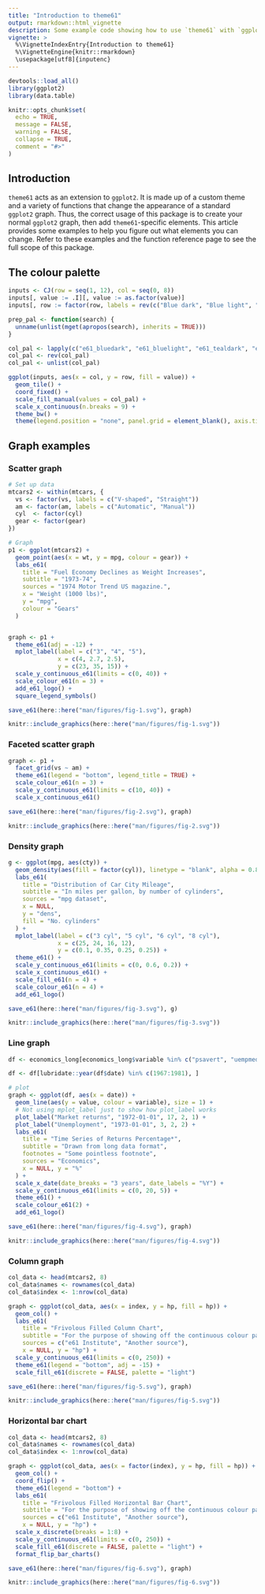 ```yaml
---
title: "Introduction to theme61"
output: rmarkdown::html_vignette
description: Some example code showing how to use `theme61` with `ggplot2` graphs.
vignette: >
  %\VignetteIndexEntry{Introduction to theme61}
  %\VignetteEngine{knitr::rmarkdown}
  \usepackage[utf8]{inputenc}
---
```


```r
devtools::load_all()
library(ggplot2)
library(data.table)

knitr::opts_chunk$set(
  echo = TRUE,
  message = FALSE,
  warning = FALSE,
  collapse = TRUE,
  comment = "#>"
)
```

## Introduction

`theme61` acts as an extension to `ggplot2`. It is made up of a custom theme and a variety of functions that change the appearance of a standard `ggplot2` graph. Thus, the correct usage of this package is to create your normal `ggplot2` graph, then add `theme61`-specific elements. This article provides some examples to help you figure out what elements you can change. Refer to these examples and the function reference page to see the full scope of this package.

## The colour palette

```r
inputs <- CJ(row = seq(1, 12), col = seq(0, 8))
inputs[, value := .I][, value := as.factor(value)]
inputs[, row := factor(row, labels = rev(c("Blue dark", "Blue light", "Teal dark", "Teal light", "Sky light", "Sky dark", "Coral dark", "Coral light", "Orange light", "Orange dark", "Maroon dark", "Maroon light")))]

prep_pal <- function(search) {
  unname(unlist(mget(apropos(search), inherits = TRUE)))
}

col_pal <- lapply(c("e61_bluedark", "e61_bluelight", "e61_tealdark", "e61_teallight", "e61_skylight", "e61_skydark", "e61_coraldark", "e61_corallight", "e61_orangelight", "e61_orangedark", "e61_maroondark", "e61_maroonlight"), prep_pal)
col_pal <- rev(col_pal)
col_pal <- unlist(col_pal)

ggplot(inputs, aes(x = col, y = row, fill = value)) +
  geom_tile() +
  coord_fixed() +
  scale_fill_manual(values = col_pal) +
  scale_x_continuous(n.breaks = 9) +
  theme_bw() +
  theme(legend.position = "none", panel.grid = element_blank(), axis.title = element_blank(), panel.border = element_blank(), axis.ticks = element_blank())
```

## Graph examples

### Scatter graph

```r

# Set up data
mtcars2 <- within(mtcars, {
  vs <- factor(vs, labels = c("V-shaped", "Straight"))
  am <- factor(am, labels = c("Automatic", "Manual"))
  cyl  <- factor(cyl)
  gear <- factor(gear)
})

# Graph
p1 <- ggplot(mtcars2) +
  geom_point(aes(x = wt, y = mpg, colour = gear)) +
  labs_e61(
    title = "Fuel Economy Declines as Weight Increases",
    subtitle = "1973-74",
    sources = "1974 Motor Trend US magazine.",
    x = "Weight (1000 lbs)",
    y = "mpg",
    colour = "Gears"
  )


graph <- p1 +
  theme_e61(adj = -12) + 
  mplot_label(label = c("3", "4", "5"),
              x = c(4, 2.7, 2.5),
              y = c(23, 35, 15)) +
  scale_y_continuous_e61(limits = c(0, 40)) +
  scale_colour_e61(n = 3) +
  add_e61_logo() + 
  square_legend_symbols()

save_e61(here::here("man/figures/fig-1.svg"), graph)

knitr::include_graphics(here::here("man/figures/fig-1.svg"))

```

### Faceted scatter graph

```r
graph <- p1 +
  facet_grid(vs ~ am) +
  theme_e61(legend = "bottom", legend_title = TRUE) +
  scale_colour_e61(n = 3) +
  scale_y_continuous_e61(limits = c(10, 40)) +
  scale_x_continuous_e61()

save_e61(here::here("man/figures/fig-2.svg"), graph)

knitr::include_graphics(here::here("man/figures/fig-2.svg"))


```

### Density graph

```r
g <- ggplot(mpg, aes(cty)) + 
  geom_density(aes(fill = factor(cyl)), linetype = "blank", alpha = 0.8) +
  labs_e61(
    title = "Distribution of Car City Mileage",
    subtitle = "In miles per gallon, by number of cylinders",
    sources = "mpg dataset",
    x = NULL,
    y = "dens",
    fill = "No. cylinders"
  ) +
  mplot_label(label = c("3 cyl", "5 cyl", "6 cyl", "8 cyl"),
              x = c(25, 24, 16, 12),
              y = c(0.1, 0.35, 0.25, 0.25)) +
  theme_e61() +
  scale_y_continuous_e61(limits = c(0, 0.6, 0.2)) +
  scale_x_continuous_e61() +
  scale_fill_e61(n = 4) +
  scale_colour_e61(n = 4) +
  add_e61_logo()

save_e61(here::here("man/figures/fig-3.svg"), g)

knitr::include_graphics(here::here("man/figures/fig-3.svg"))

```

### Line graph

```r
df <- economics_long[economics_long$variable %in% c("psavert", "uempmed"), ]

df <- df[lubridate::year(df$date) %in% c(1967:1981), ]

# plot
graph <- ggplot(df, aes(x = date)) +
  geom_line(aes(y = value, colour = variable), size = 1) +
  # Not using mplot_label just to show how plot_label works
  plot_label("Market returns", "1972-01-01", 17, 2, 1) +
  plot_label("Unemployment", "1973-01-01", 3, 2, 2) +
  labs_e61(
    title = "Time Series of Returns Percentage*",
    subtitle = "Drawn from long data format",
    footnotes = "Some pointless footnote",
    sources = "Economics",
    x = NULL, y = "%"
  ) + 
  scale_x_date(date_breaks = "3 years", date_labels = "%Y") +
  scale_y_continuous_e61(limits = c(0, 20, 5)) +
  theme_e61() +
  scale_colour_e61(2) +
  add_e61_logo()

save_e61(here::here("man/figures/fig-4.svg"), graph)

knitr::include_graphics(here::here("man/figures/fig-4.svg"))


```

### Column graph

```r
col_data <- head(mtcars2, 8)
col_data$names <- rownames(col_data)
col_data$index <- 1:nrow(col_data)

graph <- ggplot(col_data, aes(x = index, y = hp, fill = hp)) +
  geom_col() +
  labs_e61(
    title = "Frivolous Filled Column Chart", 
    subtitle = "For the purpose of showing off the continuous colour palette",
    sources = c("e61 Institute", "Another source"),
    x = NULL, y = "hp") +
  scale_y_continuous_e61(limits = c(0, 250)) +
  theme_e61(legend = "bottom", adj = -15) +
  scale_fill_e61(discrete = FALSE, palette = "light")

save_e61(here::here("man/figures/fig-5.svg"), graph)

knitr::include_graphics(here::here("man/figures/fig-5.svg"))

```

### Horizontal bar chart

```r
col_data <- head(mtcars2, 8)
col_data$names <- rownames(col_data)
col_data$index <- 1:nrow(col_data)

graph <- ggplot(col_data, aes(x = factor(index), y = hp, fill = hp)) +
  geom_col() +
  coord_flip() +
  theme_e61(legend = "bottom") +
  labs_e61(
    title = "Frivolous Filled Horizontal Bar Chart", 
    subtitle = "For the purpose of showing off the continuous colour palette",
    sources = c("e61 Institute", "Another source"),
    x = NULL, y = "hp") +
  scale_x_discrete(breaks = 1:8) +
  scale_y_continuous_e61(limits = c(0, 250)) +
  scale_fill_e61(discrete = FALSE, palette = "light") + 
  format_flip_bar_charts()

save_e61(here::here("man/figures/fig-6.svg"), graph)

knitr::include_graphics(here::here("man/figures/fig-6.svg"))

```

